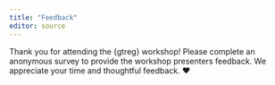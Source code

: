 ```yaml
---
title: "Feedback"
editor: source
---
```


Thank you for attending the {gtreg} workshop! Please complete an anonymous survey to provide the workshop presenters feedback. We appreciate your time and thoughtful
feedback. ❤️
